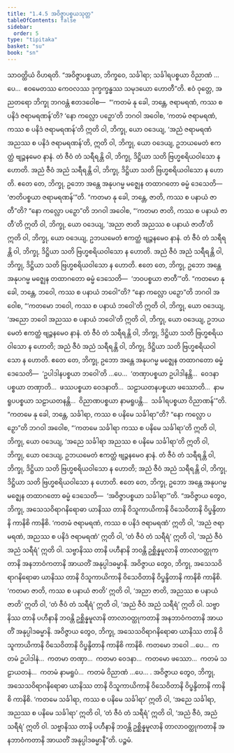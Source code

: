 ```yaml
---
title: "1.4.5 အဝိဇ္ဇာပစ္စယသုတ္တ"
tableOfContents: false
sidebar:
  order: 5
type: "tipitaka"
basket: "su"
book: "sn"
---
```



<DynamicBreadcrumb />

<Division number="35" book="sn" e="ch" v="18" p="284">

<Paragraph number="260" book="sn">
သာဝတ္ထိယံ ဝိဟရတိ. “အဝိဇ္ဇာပစ္စယာ, ဘိက္ခဝေ, သင်္ခါရာ; သင်္ခါရပစ္စယာ ဝိညာဏံ …ပေ…  ဧဝမေတဿ ကေဝလဿ ဒုက္ခက္ခန္ဓဿ သမုဒယော ဟောတီ”တိ. ဧဝံ ဝုတ္တေ, အညတရော ဘိက္ခု ဘဂဝန္တံ ဧတဒဝေါစ—  “‘ကတမံ နု ခေါ, ဘန္တေ, ဇရာမရဏံ, ကဿ စ ပနိဒံ ဇရာမရဏန်’တိ? ‘နော ကလ္လော ပဉှော’တိ ဘဂဝါ အဝေါစ, ‘ကတမံ ဇရာမရဏံ, ကဿ စ ပနိဒံ ဇရာမရဏန်’တိ ဣတိ ဝါ, ဘိက္ခု, ယော ဝဒေယျ, ‘အညံ ဇရာမရဏံ အညဿ စ ပနိဒံ ဇရာမရဏန်’တိ, ဣတိ ဝါ, ဘိက္ခု, ယော ဝဒေယျ, ဥဘယမေတံ ဧကတ္ထံ ဗျဉ္ဇနမေဝ နာနံ. တံ ဇီဝံ တံ သရီရန္တိ ဝါ, ဘိက္ခု, ဒိဋ္ဌိယာ သတိ ဗြဟ္မစရိယဝါသော န ဟောတိ. အညံ ဇီဝံ အညံ သရီရန္တိ ဝါ, ဘိက္ခု, ဒိဋ္ဌိယာ သတိ ဗြဟ္မစရိယဝါသော န ဟောတိ. ဧတေ တေ, ဘိက္ခု, ဥဘော အန္တေ အနုပဂမ္မ မဇ္ဈေန တထာဂတော ဓမ္မံ ဒေသေတိ—  ‘ဇာတိပစ္စယာ ဇရာမရဏန်’”တိ.
</Paragraph>

<Paragraph number="261" book="sn">
“ကတမာ နု ခေါ, ဘန္တေ, ဇာတိ, ကဿ စ ပနာယံ ဇာတီ”တိ? “နော ကလ္လော ပဉှော”တိ ဘဂဝါ အဝေါစ, “‘ကတမာ ဇာတိ, ကဿ စ ပနာယံ ဇာတီ’တိ ဣတိ ဝါ, ဘိက္ခု, ယော ဝဒေယျ, ‘အညာ ဇာတိ အညဿ စ ပနာယံ ဇာတီ’တိ ဣတိ ဝါ, ဘိက္ခု, ယော ဝဒေယျ, ဥဘယမေတံ ဧကတ္ထံ ဗျဉ္ဇနမေဝ နာနံ. တံ ဇီဝံ တံ သရီရန္တိ ဝါ, ဘိက္ခု, ဒိဋ္ဌိယာ သတိ ဗြဟ္မစရိယဝါသော န ဟောတိ. အညံ ဇီဝံ အညံ သရီရန္တိ ဝါ, ဘိက္ခု, ဒိဋ္ဌိယာ သတိ ဗြဟ္မစရိယဝါသော န ဟောတိ. ဧတေ တေ, ဘိက္ခု, ဥဘော အန္တေ အနုပဂမ္မ မဇ္ဈေန တထာဂတော ဓမ္မံ ဒေသေတိ—  ‘ဘဝပစ္စယာ ဇာတီ’”တိ.
</Paragraph>

<Paragraph number="262" book="sn">
“ကတမော နု ခေါ, ဘန္တေ, ဘဝေါ, ကဿ စ ပနာယံ ဘဝေါ”တိ? “နော ကလ္လော ပဉှော”တိ ဘဂဝါ အဝေါစ, “‘ကတမော ဘဝေါ, ကဿ စ ပနာယံ ဘဝေါ’တိ ဣတိ ဝါ, ဘိက္ခု, ယော ဝဒေယျ, ‘အညော ဘဝေါ အညဿ စ ပနာယံ ဘဝေါ’တိ ဣတိ ဝါ, ဘိက္ခု, ယော ဝဒေယျ, ဥဘယမေတံ ဧကတ္ထံ ဗျဉ္ဇနမေဝ နာနံ. တံ ဇီဝံ တံ သရီရန္တိ ဝါ, ဘိက္ခု, ဒိဋ္ဌိယာ သတိ ဗြဟ္မစရိယဝါသော န ဟောတိ; အညံ ဇီဝံ အညံ သရီရန္တိ ဝါ, ဘိက္ခု, ဒိဋ္ဌိယာ သတိ ဗြဟ္မစရိယဝါသော န ဟောတိ. ဧတေ တေ, ဘိက္ခု, ဥဘော အန္တေ အနုပဂမ္မ မဇ္ဈေန တထာဂတော ဓမ္မံ ဒေသေတိ—  ‘ဥပါဒါနပစ္စယာ ဘဝေါ’တိ …ပေ…  ‘တဏှာပစ္စယာ ဥပါဒါနန္တိ…  ဝေဒနာပစ္စယာ တဏှာတိ…  ဖဿပစ္စယာ ဝေဒနာတိ…  သဠာယတနပစ္စယာ ဖဿောတိ…  နာမရူပပစ္စယာ သဠာယတနန္တိ…  ဝိညာဏပစ္စယာ နာမရူပန္တိ…  သင်္ခါရပစ္စယာ ဝိညာဏန်’”တိ.
</Paragraph>

<Paragraph number="263" book="sn">
“ကတမေ နု ခေါ, ဘန္တေ, သင်္ခါရာ, ကဿ စ ပနိမေ သင်္ခါရာ”တိ? “နော ကလ္လော ပဉှော”တိ ဘဂဝါ အဝေါစ, “‘ကတမေ သင်္ခါရာ ကဿ စ ပနိမေ သင်္ခါရာ’တိ ဣတိ ဝါ, ဘိက္ခု, ယော ဝဒေယျ, ‘အညေ သင်္ခါရာ အညဿ စ ပနိမေ သင်္ခါရာ’တိ ဣတိ ဝါ, ဘိက္ခု, ယော ဝဒေယျ, ဥဘယမေတံ ဧကတ္ထံ ဗျဉ္ဇနမေဝ နာနံ. တံ ဇီဝံ တံ သရီရန္တိ ဝါ, ဘိက္ခု, ဒိဋ္ဌိယာ သတိ ဗြဟ္မစရိယဝါသော န ဟောတိ; အညံ ဇီဝံ အညံ သရီရန္တိ ဝါ, ဘိက္ခု, ဒိဋ္ဌိယာ သတိ ဗြဟ္မစရိယဝါသော န ဟောတိ. ဧတေ တေ, ဘိက္ခု, ဥဘော အန္တေ အနုပဂမ္မ မဇ္ဈေန တထာဂတော ဓမ္မံ ဒေသေတိ—  ‘အဝိဇ္ဇာပစ္စယာ သင်္ခါရာ’”တိ.
</Paragraph>

<Paragraph number="264" book="sn">
“အဝိဇ္ဇာယ တွေဝ, ဘိက္ခု, အသေသဝိရာဂနိရောဓာ ယာနိဿ တာနိ ဝိသူကာယိကာနိ ဝိသေဝိတာနိ ဝိပ္ဖန္ဒိတာနိ ကာနိစိ ကာနိစိ. ‘ကတမံ ဇရာမရဏံ, ကဿ စ ပနိဒံ ဇရာမရဏံ’ ဣတိ ဝါ, ‘အညံ ဇရာမရဏံ, အညဿ စ ပနိဒံ ဇရာမရဏံ’ ဣတိ ဝါ, ‘တံ ဇီဝံ တံ သရီရံ’ ဣတိ ဝါ, ‘အညံ ဇီဝံ အညံ သရီရံ’ ဣတိ ဝါ. သဗ္ဗာနိဿ တာနိ ပဟီနာနိ ဘဝန္တိ ဥစ္ဆိန္နမူလာနိ တာလာဝတ္ထုကတာနိ အနဘာဝံကတာနိ အာယတိံ အနုပ္ပါဒဓမ္မာနိ.
</Paragraph>

<Paragraph number="265" book="sn">
အဝိဇ္ဇာယ တွေဝ, ဘိက္ခု, အသေသဝိရာဂနိရောဓာ ယာနိဿ တာနိ ဝိသူကာယိကာနိ ဝိသေဝိတာနိ ဝိပ္ဖန္ဒိတာနိ ကာနိစိ ကာနိစိ. ‘ကတမာ ဇာတိ, ကဿ စ ပနာယံ ဇာတိ’ ဣတိ ဝါ, ‘အညာ ဇာတိ, အညဿ စ ပနာယံ ဇာတိ’ ဣတိ ဝါ, ‘တံ ဇီဝံ တံ သရီရံ’ ဣတိ ဝါ, ‘အညံ ဇီဝံ အညံ သရီရံ’ ဣတိ ဝါ. သဗ္ဗာနိဿ တာနိ ပဟီနာနိ ဘဝန္တိ ဥစ္ဆိန္နမူလာနိ တာလာဝတ္ထုကတာနိ အနဘာဝံကတာနိ အာယတိံ အနုပ္ပါဒဓမ္မာနိ.
</Paragraph>

<Paragraph number="266" book="sn">
အဝိဇ္ဇာယ တွေဝ, ဘိက္ခု, အသေသဝိရာဂနိရောဓာ ယာနိဿ တာနိ ဝိသူကာယိကာနိ ဝိသေဝိတာနိ ဝိပ္ဖန္ဒိတာနိ ကာနိစိ ကာနိစိ. ကတမော ဘဝေါ …ပေ…  ကတမံ ဥပါဒါနံ…  ကတမာ တဏှာ…  ကတမာ ဝေဒနာ…  ကတမော ဖဿော…  ကတမံ သဠာယတနံ…  ကတမံ နာမရူပံ…  ကတမံ ဝိညာဏံ …ပေ… .
</Paragraph>

<Paragraph number="267" book="sn">
အဝိဇ္ဇာယ တွေဝ, ဘိက္ခု, အသေသဝိရာဂနိရောဓာ ယာနိဿ တာနိ ဝိသူကာယိကာနိ ဝိသေဝိတာနိ ဝိပ္ဖန္ဒိတာနိ ကာနိစိ ကာနိစိ. ‘ကတမေ သင်္ခါရာ, ကဿ စ ပနိမေ သင်္ခါရာ’ ဣတိ ဝါ, ‘အညေ သင်္ခါရာ, အညဿ စ ပနိမေ သင်္ခါရာ’ ဣတိ ဝါ, ‘တံ ဇီဝံ တံ သရီရံ’ ဣတိ ဝါ, ‘အညံ ဇီဝံ, အညံ သရီရံ’ ဣတိ ဝါ. သဗ္ဗာနိဿ တာနိ ပဟီနာနိ ဘဝန္တိ ဥစ္ဆိန္နမူလာနိ တာလာဝတ္ထုကတာနိ အနဘာဝံကတာနိ အာယတိံ အနုပ္ပါဒဓမ္မာနီ”တိ.

</Paragraph>
</Division>

<Paragraph number="268" type="center" book="sn">
ပဉ္စမံ.
</Paragraph>